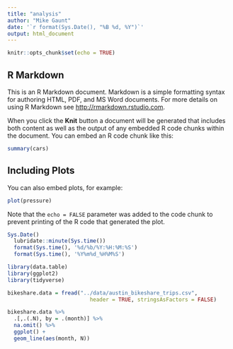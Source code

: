```yaml
---
title: "analysis"
author: "Mike Gaunt"
date: '`r format(Sys.Date(), "%B %d, %Y")`'
output: html_document
---
```


```r
knitr::opts_chunk$set(echo = TRUE)
```

## R Markdown

This is an R Markdown document. Markdown is a simple formatting syntax for authoring HTML, PDF, and MS Word documents. For more details on using R Markdown see <http://rmarkdown.rstudio.com>.

When you click the **Knit** button a document will be generated that includes both content as well as the output of any embedded R code chunks within the document. You can embed an R code chunk like this:

```r
summary(cars)
```

## Including Plots

You can also embed plots, for example:

```r
plot(pressure)
```

Note that the `echo = FALSE` parameter was added to the code chunk to prevent printing of the R code that generated the plot.

```r
Sys.Date()
  lubridate::minute(Sys.time())
  format(Sys.time(), '%d/%b/%Y:%H:%M:%S')
  format(Sys.time(), '%Y%m%d_%H%M%S')
```

```r
library(data.table)
library(ggplot2)
library(tidyverse)
```


```r
bikeshare.data = fread("../data/austin_bikeshare_trips.csv", 
                          header = TRUE, stringsAsFactors = FALSE) 
```

```r
bikeshare.data %>% 
  .[,.(.N), by = .(month)] %>% 
  na.omit() %>% 
  ggplot() + 
  geom_line(aes(month, N))
```











